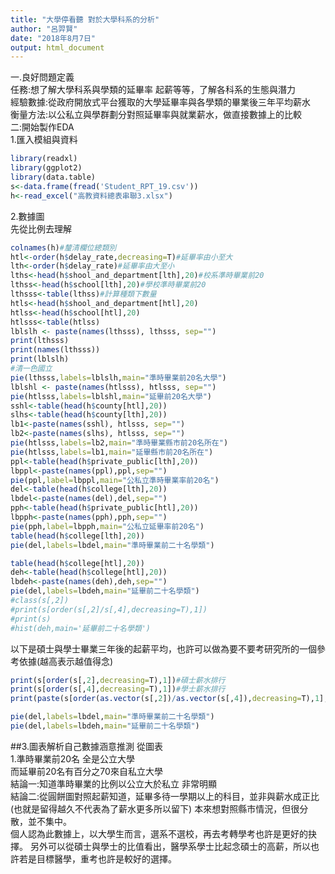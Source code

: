 ```yaml
---
title: "大學停看聽 對於大學科系的分析"
author: "呂羿賢"
date: "2018年8月7日"
output: html_document
---
```

一.良好問題定義<br>
任務:想了解大學科系與學類的延畢率 起薪等等，了解各科系的生態與潛力<br>
經驗數據:從政府開放式平台獲取的大學延畢率與各學類的畢業後三年平均薪水<br>
衡量方法:以公私立與學群劃分對照延畢率與就業薪水，做直接數據上的比較<br>
二:開始製作EDA<br>
1.匯入模組與資料
```r
library(readxl)
library(ggplot2)
library(data.table)
s<-data.frame(fread('Student_RPT_19.csv'))
h<-read_excel("高教資料總表串聯3.xlsx")
```
2.數據圖<br>
先從比例去理解
```r
colnames(h)#釐清欄位總類別
htl<-order(h$delay_rate,decreasing=T)#延畢率由小至大
lth<-order(h$delay_rate)#延畢率由大至小
lths<-head(h$shool_and_department[lth],20)#校系準時畢業前20
lthss<-head(h$school[lth],20)#學校準時畢業前20
lthsss<-table(lthss)#計算種類下數量
htls<-head(h$shool_and_department[htl],20)
htlss<-head(h$school[htl],20)
htlsss<-table(htlss)
lblslh <- paste(names(lthsss), lthsss, sep="")
print(lthsss)
print(names(lthsss))
print(lblslh)
#清一色國立
pie(lthsss,labels=lblslh,main="準時畢業前20名大學")
lblshl <- paste(names(htlsss), htlsss, sep="")
pie(htlsss,labels=lblshl,main="延畢前20名大學")
sshl<-table(head(h$county[htl],20))
slhs<-table(head(h$county[lth],20))
lb1<-paste(names(sshl), htlsss, sep="")
lb2<-paste(names(slhs), htlsss, sep="")
pie(htlsss,labels=lb2,main="準時畢業縣市前20名所在")
pie(htlsss,labels=lb1,main="延畢縣市前20名所在")
ppl<-table(head(h$private_public[lth],20))
lbppl<-paste(names(ppl),ppl,sep="")
pie(ppl,label=lbppl,main="公私立準時畢業率前20名")
del<-table(head(h$college[lth],20))
lbdel<-paste(names(del),del,sep="")
pph<-table(head(h$private_public[htl],20))
lbpph<-paste(names(pph),pph,sep="")
pie(pph,label=lbpph,main="公私立延畢率前20名")
table(head(h$college[lth],20))
pie(del,labels=lbdel,main="準時畢業前二十名學類")
```


```r
table(head(h$college[htl],20))
deh<-table(head(h$college[htl],20))
lbdeh<-paste(names(deh),deh,sep="")
pie(del,labels=lbdeh,main="延畢前二十名學類")
#class(s[,2])
#print(s[order(s[,2]/s[,4],decreasing=T),1]) 
#print(s)
#hist(deh,main='延畢前二十名學類')
```

以下是碩士與學士畢業三年後的起薪平均，也許可以做為要不要考研究所的一個參考依據(越高表示越值得念)
```r
print(s[order(s[,2],decreasing=T),1])#碩士薪水排行
print(s[order(s[,4],decreasing=T),1])#學士薪水排行
print(paste(s[order(as.vector(s[,2])/as.vector(s[,4]),decreasing=T),1],sort(as.vector(s[,2])/as.vector(s[,4]),decreasing=T)))
```

```r
pie(del,labels=lbdel,main="準時畢業前二十名學類")
pie(del,labels=lbdeh,main="延畢前二十名學類")
```
##3.圖表解析自己數據涵意推測
從圖表<br>
1.準時畢業前20名 全是公立大學<br>而延畢前20名有百分之70來自私立大學<br>
結論一:知道準時畢業的比例以公立大於私立 非常明顯<br>
結論二:從圓餅圖對照起薪知道，延畢多待一學期以上的科目，並非與薪水成正比(也就是留得越久不代表為了薪水更多所以留下)
本來想對照縣市情況，但很分散，並不集中。<br>個人認為此數據上，以大學生而言，選系不選校，再去考轉學考也許是更好的抉擇。
另外可以從碩士與學士的比值看出，醫學系學士比起念碩士的高薪，所以也許若是目標醫學，重考也許是較好的選擇。